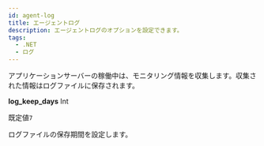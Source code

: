 ```yaml
---
id: agent-log
title: エージェントログ
description: エージェントログのオプションを設定できます。
tags:
  - .NET
  - ログ
---
```


アプリケーションサーバーの稼働中は、モニタリング情報を収集します。収集された情報はログファイルに保存されます。

**log_keep_days** <span class='type'>Int</span>

  既定値`7`

  ログファイルの保存期間を設定します。
